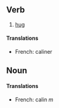 ==Verb==
#[[hug]]

====Translations====
*French: caliner

==Noun==
====Translations====
*French: calin ''m''